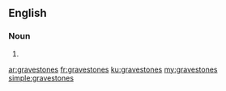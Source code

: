 ==English==

===Noun===
{{head|en|plural}}

# {{plural of|gravestone|lang=en|nocat=1}}

[[ar:gravestones]]
[[fr:gravestones]]
[[ku:gravestones]]
[[my:gravestones]]
[[simple:gravestones]]